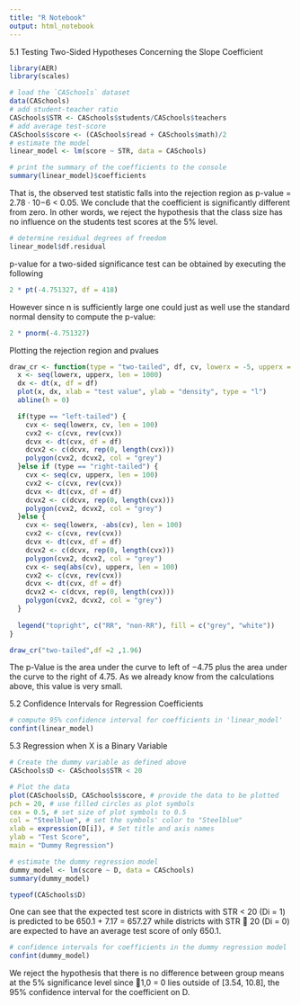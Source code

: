 ---
title: "R Notebook"
output: html_notebook
---
5.1 Testing Two-Sided Hypotheses Concerning
the Slope Coefficient
```{r}
library(AER)
library(scales)
```
```{r}
# load the `CASchools` dataset
data(CASchools)
# add student-teacher ratio
CASchools$STR <- CASchools$students/CASchools$teachers
# add average test-score
CASchools$score <- (CASchools$read + CASchools$math)/2
# estimate the model
linear_model <- lm(score ~ STR, data = CASchools)
```
```{r}
# print the summary of the coefficients to the console
summary(linear_model)$coefficients
```
That is, the observed test statistic falls into the rejection region as p-value =
2.78 · 10−6 < 0.05. We conclude that the coefficient is significantly different
from zero. In other words, we reject the hypothesis that the class size has no
influence on the students test scores at the 5% level.
```{r}
# determine residual degrees of freedom
linear_model$df.residual
```
p-value for a two-sided significance test can be obtained by executing
the following
```{r}
2 * pt(-4.751327, df = 418)
```
However since n
is sufficiently large one could just as well use the standard normal density to
compute the p-value:
```{r}
2 * pnorm(-4.751327)
```
Plotting the rejection region and pvalues
```{r}
draw_cr <- function(type = "two-tailed", df, cv, lowerx = -5, upperx = 5) {
  x <- seq(lowerx, upperx, len = 1000)
  dx <- dt(x, df = df)
  plot(x, dx, xlab = "test value", ylab = "density", type = "l")
  abline(h = 0)

  if(type == "left-tailed") {
    cvx <- seq(lowerx, cv, len = 100)
    cvx2 <- c(cvx, rev(cvx))
    dcvx <- dt(cvx, df = df)
    dcvx2 <- c(dcvx, rep(0, length(cvx)))
    polygon(cvx2, dcvx2, col = "grey")
  }else if (type == "right-tailed") {
    cvx <- seq(cv, upperx, len = 100)
    cvx2 <- c(cvx, rev(cvx))
    dcvx <- dt(cvx, df = df)
    dcvx2 <- c(dcvx, rep(0, length(cvx)))
    polygon(cvx2, dcvx2, col = "grey")
  }else {
    cvx <- seq(lowerx, -abs(cv), len = 100)
    cvx2 <- c(cvx, rev(cvx))
    dcvx <- dt(cvx, df = df)
    dcvx2 <- c(dcvx, rep(0, length(cvx)))
    polygon(cvx2, dcvx2, col = "grey")
    cvx <- seq(abs(cv), upperx, len = 100)
    cvx2 <- c(cvx, rev(cvx))
    dcvx <- dt(cvx, df = df)
    dcvx2 <- c(dcvx, rep(0, length(cvx)))
    polygon(cvx2, dcvx2, col = "grey")
  }
  
  legend("topright", c("RR", "non-RR"), fill = c("grey", "white"))
}
```
```{r}
draw_cr("two-tailed",df =2 ,1.96)
```
The p-Value is the area under the curve to left of −4.75 plus the area under the
curve to the right of 4.75. As we already know from the calculations above, this
value is very small.

5.2 Confidence Intervals for Regression Coefficients
```{r}
# compute 95% confidence interval for coefficients in 'linear_model'
confint(linear_model)
```
5.3 Regression when X is a Binary Variable
```{r}
# Create the dummy variable as defined above
CASchools$D <- CASchools$STR < 20

# Plot the data
plot(CASchools$D, CASchools$score, # provide the data to be plotted
pch = 20, # use filled circles as plot symbols
cex = 0.5, # set size of plot symbols to 0.5
col = "Steelblue", # set the symbols' color to "Steelblue"
xlab = expression(D[i]), # Set title and axis names
ylab = "Test Score",
main = "Dummy Regression")
```
```{r}
# estimate the dummy regression model
dummy_model <- lm(score ~ D, data = CASchools)
summary(dummy_model)
```
```{r}
typeof(CASchools$D)
```
One can see that the expected test score in districts with STR < 20 (Di = 1) is
predicted to be 650.1 + 7.17 = 657.27 while districts with STR  20 (Di = 0)
are expected to have an average test score of only 650.1.
```{r}
# confidence intervals for coefficients in the dummy regression model
confint(dummy_model)
```
We reject the hypothesis that there is no difference between group means at the
5% significance level since 1,0 = 0 lies outside of [3.54, 10.8], the 95% confidence
interval for the coefficient on D.






